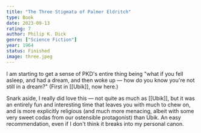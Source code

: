 ```yaml
---
title: "The Three Stigmata of Palmer Eldritch"
type: Book
date: 2023-09-13
rating: 7
author: Philip K. Dick
genre: ["Science Fiction"]
year: 1964
status: Finished
image: three.jpeg
---
```


I am starting to get a sense of PKD's entire thing being "what if you fell asleep, and had a dream, and then woke up — how do you know you're not still in a dream?" (First in [[Ubik]], now here.)

Snark aside, I really did love this — not quite as much as [[Ubik]], but it was an entirely fun and interesting time that leaves you with much to chew on, and is more explicitly religious (and much more menacing, albeit with some very sweet codas from our ostensible protagonist) than Ubik. An easy recommendation, even if I don't think it breaks into my personal canon.
